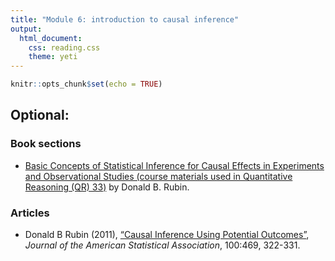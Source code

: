 ```yaml
---
title: "Module 6: introduction to causal inference"
output: 
  html_document:
    css: reading.css
    theme: yeti
---
```


```r
knitr::opts_chunk$set(echo = TRUE)
```


## Optional:

### Book sections

- [Basic Concepts of Statistical Inference for Causal Effects in Experiments
and Observational Studies (course materials used in Quantitative Reasoning (QR) 33)](http://www.stat.columbia.edu/~cook/qr33.pdf) by Donald B. Rubin.

<!-- - [Data Analysis Using Regression and Multilevel/Hierarchical Models](https://www.amazon.com/gp/product/052168689X/ref=as_li_qf_sp_asin_il_tl?ie=UTF8&camp=1789&creative=9325&creativeASIN=052168689X&linkCode=as2&tag=andrsblog0f-20&linkId=PX5B5V6ZPCT2UIYV) by Gelman A., and Hill, J.: -->
<!--     + Section 14: Multilevel logistic regression -->

<!-- - [An Introduction to Categorical Data Analysis, Second Edition](https://www.amazon.com/Introduction-Categorical-Analysis-Probability-Statistics/dp/1119405262) by Alan Agresti: -->
<!--     + Section 10: Random Effects: Generalized Linear Mixed Models   -->
<!--     Download pdf versions of individual chapters, including this one, via Duke library [here](https://find.library.duke.edu/catalog/DUKE005142588). Let me know if you have trouble downloading the chapter. -->


### Articles

- Donald B Rubin (2011), ["Causal Inference Using Potential Outcomes"](https://amstat.tandfonline.com/doi/abs/10.1198/016214504000001880#.XcBMAC-ZNTa), *Journal of the American Statistical Association*, 100:469, 322-331.
